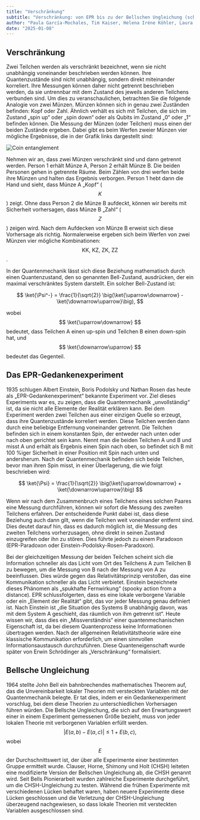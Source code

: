 ```yaml
---
title: "Verschränkung"
subtitle: "Verschränkung: von EPR bis zu der Bellschen Ungleichung (schwer)"
author: "Paula García-Mochales, Tim Kaiser, Helena Iréne Köhler, Laura Rojo Guerrero"
date: "2025-01-08"
---
```


## Verschränkung

Zwei Teilchen werden als verschränkt bezeichnet, wenn sie nicht unabhängig voneinander beschrieben werden können. Ihre Quantenzustände sind nicht unabhängig, sondern direkt miteinander korreliert. Ihre Messungen können daher nicht getrennt beschrieben werden, da sie untrennbar mit dem Zustand des jeweils anderen Teilchens verbunden sind.
Um dies zu veranschaulichen, betrachten Sie die folgende Analogie von zwei Münzen. Münzen können sich in genau zwei Zuständen befinden: Kopf oder Zahl. Ähnlich verhält es sich mit Teilchen, die sich im Zustand „spin up“ oder „spin down“ oder als Qubits im Zustand „0“ oder „1“ befinden können. Die Messung der Münzen (oder Teilchen) muss einen der beiden Zustände ergeben.
Dabei gibt es beim Werfen zweier Münzen vier mögliche Ergebnisse, die in der Grafik links dargestellt sind:

![Coin entanglement](/posts/assets/entries/entanglement/coin_entanglement.png)

Nehmen wir an, dass zwei Münzen verschränkt sind und dann getrennt werden. Person 1 erhält Münze A, Person 2 erhält Münze B. Die beiden Personen gehen in getrennte Räume. Beim Zählen von drei werfen beide ihre Münzen und halten das Ergebnis verborgen. Person 1 hebt dann die Hand und sieht, dass Münze A „Kopf“ ($$ K $$) zeigt. 
Ohne dass Person 2 die Münze B aufdeckt, können wir bereits mit Sicherheit vorhersagen, dass Münze B „Zahl“ ($$ Z $$) zeigen wird. Nach dem Aufdecken von Münze B erweist sich diese Vorhersage als richtig.
Normalerweise ergeben sich beim Werfen von zwei Münzen vier mögliche Kombinationen: $$ \text{KK, KZ, ZK, ZZ} $$.

In der Quantenmechanik lässt sich diese Beziehung mathematisch durch einen Quantenzustand, den so genannten Bell-Zustand, ausdrücken, der ein maximal verschränktes System darstellt. Ein solcher Bell-Zustand ist:

$$ 
\ket{\Psi^-} = \frac{1}{\sqrt{2}} \big(\ket{\uparrow\downarrow} - \ket{\downarrow\uparrow}\big), 
$$

wobei $$ \ket{\uparrow\downarrow} $$ bedeutet, dass Teilchen A einen up-spin und Teilchen B einen down-spin hat, und $$ \ket{\downarrow\uparrow} $$ bedeutet das Gegenteil.

## Das EPR-Gedankenexperiment

1935 schlugen Albert Einstein, Boris Podolsky und Nathan Rosen das heute als „EPR-Gedankenexperiment“ bekannte Experiment vor. Ziel dieses Experiments war es, zu zeigen, dass die Quantenmechanik „unvollständig“ ist, da sie nicht alle Elemente der Realität erklären kann.
Bei dem Experiment werden zwei Teilchen aus einer einzigen Quelle so erzeugt, dass ihre Quantenzustände korreliert werden. Diese Teilchen werden dann durch eine beliebige Entfernung voneinander getrennt. Die Teilchen befinden sich in einem konstanten Spin, der entweder nach unten oder nach oben gerichtet sein kann. Nennt man die beiden Teilchen A und B und misst A und erhält als Ergebnis einen Spin nach oben, so befindet sich B mit 100 %iger Sicherheit in einer Position mit Spin nach unten und andersherum.
Nach der Quantenmechanik befinden sich beide Teilchen, bevor man ihren Spin misst, in einer Überlagerung, die wie folgt beschrieben wird:

$$ 
\ket{\Psi} = \frac{1}{\sqrt{2}} \big(\ket{\uparrow\downarrow} + \ket{\downarrow\uparrow}\big) 
$$

Wenn wir nach dem Zusammenbruch eines Teilchens eines solchen Paares eine Messung durchführen, können wir sofort die Messung des zweiten Teilchens erfahren. Der entscheidende Punkt dabei ist, dass diese Beziehung auch dann gilt, wenn die Teilchen weit voneinander entfernt sind. Dies deutet darauf hin, dass es dadurch möglich ist, die Messung des zweiten Teilchens vorherzusagen, ohne direkt in seinen Zustand einzugreifen oder ihn zu stören.
Dies führte jedoch zu einem Paradoxon (EPR-Paradoxon oder Einstein-Podolsky-Rosen-Paradoxon).

Bei der gleichzeitigen Messung der beiden Teilchen scheint sich die Information schneller als das Licht vom Ort des Teilchens A zum Teilchen B zu bewegen, um die Messung von B nach der Messung von A zu beeinflussen. Dies würde gegen das Relativitätsprinzip verstoßen, das eine Kommunikation schneller als das Licht verbietet. Einstein bezeichnete dieses Phänomen als „spukhafte Fernwirkung“ (spooky action from a distance).
EPR schlussfolgerten, dass es eine lokale verborgene Variable oder ein „Element der Realität“ gibt, das vor jeder Messung genau definiert ist. Nach Einstein ist „die Situation des Systems B unabhängig davon, was mit dem System A geschieht, das räumlich von ihm getrennt ist“.
Heute wissen wir, dass dies ein „Missverständnis“ einer quantenmechanischen Eigenschaft ist, da bei diesem Quantenprozess keine Informationen übertragen werden. Nach der allgemeinen Relativitätstheorie wäre eine klassische Kommunikation erforderlich, um einen sinnvollen Informationsaustausch durchzuführen. Diese Quanteneigenschaft wurde später von Erwin Schrödinger als „Verschränkung“ formalisiert.

## Bellsche Ungleichung

1964 stellte John Bell ein bahnbrechendes mathematisches Theorem auf, das die Unvereinbarkeit lokaler Theorien mit versteckten Variablen mit der Quantenmechanik belegte. Er tat dies, indem er ein Gedankenexperiment vorschlug, bei dem diese Theorien zu unterschiedlichen Vorhersagen führen würden.
Die Bellsche Ungleichung, die sich auf den Erwartungswert einer in einem Experiment gemessenen Größe bezieht, muss von jeder lokalen Theorie mit verborgenen Variablen erfüllt werden.
$$ 
|E(a, b) - E(a, c)| \leq 1 + E(b, c), 
$$
wobei $$ E $$ der Durchschnittswert ist, der über alle Experimente einer bestimmten Gruppe ermittelt wurde.
Clauser, Horne, Shimony und Holt (CHSH) leiteten eine modifizierte Version der Bellschen Ungleichung ab, die CHSH genannt wird. Seit Bells Pionierarbeit wurden zahlreiche Experimente durchgeführt, um die CHSH-Ungleichung zu testen. Während die frühen Experimente mit verschiedenen Lücken behaftet waren, haben neuere Experimente diese Lücken geschlossen und die Verletzung der CHSH-Ungleichung überzeugend nachgewiesen, so dass lokale Theorien mit versteckten Variablen ausgeschlossen sind.
